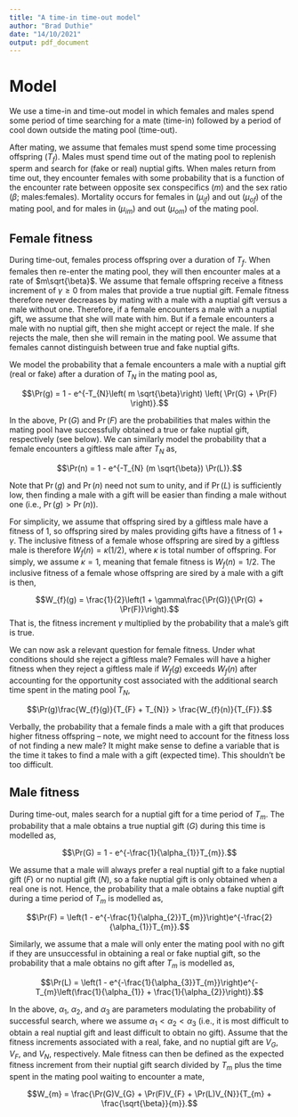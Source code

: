 ```yaml
---
title: "A time-in time-out model"
author: "Brad Duthie"
date: "14/10/2021"
output: pdf_document
---
```



Model
================================

We use a time-in and time-out model in which females and males spend some period of time searching for a mate (time-in) followed by a period of cool down outside the mating pool (time-out).

After mating, we assume that females must spend some time processing offspring ($T_{f}$). Males must spend time out of the mating pool to replenish sperm and search for (fake or real) nuptial gifts. When males return from time out, they encounter females with some probability that is a function of the encounter rate between opposite sex conspecifics ($m$) and the sex ratio ($\beta$; males:females). Mortality occurs for females in ($\mu_{if}$) and out ($\mu_{of}$) of the mating pool, and for males in ($\mu_{im}$) and out ($\mu_{om}$) of the mating pool.

Female fitness
----------------------------

During time-out, females process offspring over a duration of $T_{f}$. When females then re-enter the mating pool, they will then encounter males at a rate of $m\sqrt{\beta}$. We assume that female offspring receive a fitness increment of $\gamma \geq 0$ from males that provide a true nuptial gift. Female fitness therefore never decreases by mating with a male with a nuptial gift versus a male without one. Therefore, if a female encounters a male with a nuptial gift, we assume that she will mate with him. But if a female encounters a male with no nuptial gift, then she might accept or reject the male. If she rejects the male, then she will remain in the mating pool. We assume that females cannot distinguish between true and fake nuptial gifts.

We model the probability that a female encounters a male with a nuptial gift (real or fake) after a duration of $T_{N}$ in the mating pool as,

$$\Pr(g) = 1 - e^{-T_{N}\left( m \sqrt{\beta}\right) \left( \Pr(G) + \Pr(F) \right)}.$$

In the above, $\Pr(G)$ and $\Pr(F)$ are the probabilities that males within the mating pool have successfully obtained a true or fake nuptial gift, respectively (see below). We can similarly model the probability that a female encounters a giftless male after $T_{N}$ as,

$$\Pr(n) = 1 - e^{-T_{N} (m \sqrt{\beta}) \Pr(L)}.$$

Note that $\Pr(g)$ and $\Pr(n)$ need not sum to unity, and if $\Pr(L)$ is sufficiently low, then finding a male with a gift will be easier than finding a male without one (i.e., $\Pr(g) > \Pr(n)$).

For simplicity, we assume that offspring sired by a giftless male have a fitness of $1$, so offspring sired by males providing gifts have a fitness of $1 + \gamma$. The inclusive fitness of a female whose offspring are sired by a giftless male is therefore $W_{f}(n) = \kappa (1/2)$, where $\kappa$ is total number of offspring. For simply, we assume $\kappa = 1$, meaning that female fitness is $W_{f}(n) = 1/2$. The inclusive fitness of a female whose offspring are sired by a male with a gift is then,

$$W_{f}(g) = \frac{1}{2}\left(1 + \gamma\frac{\Pr(G)}{\Pr(G) + \Pr(F)}\right).$$
That is, the fitness increment $\gamma$ multiplied by the probability that a male's gift is true.

We can now ask a relevant question for female fitness. Under what conditions should she reject a giftless male? Females will have a higher fitness when they reject a giftless male if $W_{f}(g)$ exceeds $W_{f}(n)$ after accounting for the opportunity cost associated with the additional search time spent in the mating pool $T_{N}$,

$$\Pr(g)\frac{W_{f}(g)}{T_{F} + T_{N}} > \frac{W_{f}(n)}{T_{F}}.$$

Verbally, the probability that a female finds a male with a gift that produces higher fitness offspring -- note, we might need to account for the fitness loss of not finding a new male? It might make sense to define a variable that is the time it takes to find a male with a gift (expected time). This shouldn't be too difficult.


Male fitness
----------------------------


During time-out, males search for a nuptial gift for a time period of $T_{m}$. The probability that a male obtains a true nuptial gift ($G$) during this time is modelled as,

$$\Pr(G) = 1 - e^{-\frac{1}{\alpha_{1}}T_{m}}.$$

We assume that a male will always prefer a real nuptial gift to a fake nuptial gift ($F$) or no nuptial gift ($N$), so a fake nuptial gift is only obtained when a real one is not. Hence, the probability that a male obtains a fake nuptial gift during a time period of $T_{m}$ is modelled as, 

$$\Pr(F) = \left(1 - e^{-\frac{1}{\alpha_{2}}T_{m}}\right)e^{-\frac{2}{\alpha_{1}}T_{m}}.$$

Similarly, we assume that a male will only enter the mating pool with no gift if they are unsuccessful in obtaining a real or fake nuptial gift, so the probability that a male obtains no gift after $T_{m}$ is modelled as,

$$\Pr(L) = \left(1 - e^{-\frac{1}{\alpha_{3}}T_{m}}\right)e^{-T_{m}\left(\frac{1}{\alpha_{1}} + \frac{1}{\alpha_{2}}\right)}.$$

In the above, $\alpha_{1}$, $\alpha_{2}$, and $\alpha_{3}$ are parameters modulating the probability of successful search, where we assume $\alpha_{1} < \alpha_{2} < \alpha_{3}$ (i.e., it is most difficult to obtain a real nuptial gift and least difficult to obtain no gift). Assume that the fitness increments associated with a real, fake, and no nuptial gift are $V_{G}$, $V_{F}$, and $V_{N}$, respectively. Male fitness can then be defined as the expected fitness increment from their nuptial gift search divided by $T_{m}$ plus the time spent in the mating pool waiting to encounter a mate,

$$W_{m} = \frac{\Pr(G)V_{G} + \Pr(F)V_{F} + \Pr(L)V_{N}}{T_{m} + \frac{\sqrt{\beta}}{m}}.$$










